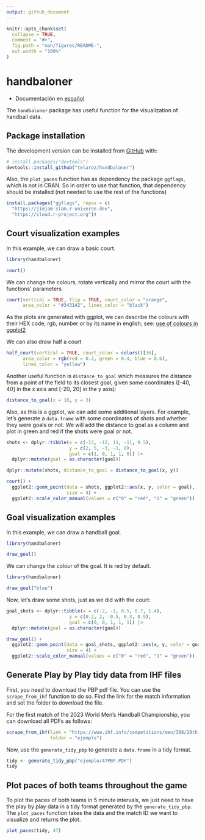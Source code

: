 ```yaml
---
output: github_document
---
```


<!-- README.md is generated from README.Rmd. Please edit that file -->

```r
knitr::opts_chunk$set(
  collapse = TRUE,
  comment = "#>",
  fig.path = "man/figures/README-",
  out.width = "100%"
)
```

# handbaloner
- Documentación en [español](README.es.md)
<!-- badges: start -->
<!-- badges: end -->

The `handbaloner` package has useful function for the visualization of handball
data. 

## Package installation

The development version can be installed from [GitHub](https://github.com/)
with:

``` r
# install.packages("devtools")
devtools::install_github("telaroz/handbaloner")
```

Also, the `plot_paces` function has as dependency the package `ggflags`, which
is not in CRAN. So in order to use that function, that dependency should be 
installed (not needed to use the rest of the functions)

``` r
install.packages("ggflags", repos = c(
  "https://jimjam-slam.r-universe.dev",
  "https://cloud.r-project.org"))
```

## Court visualization examples

In this example, we can draw a basic court.

```r
library(handbaloner)

court()
```

We can change the colours, rotate vertically and mirror the court with the 
functions' parameters

```r
court(vertical = TRUE, flip = TRUE, court_color = "orange", 
      area_color = "#3431A2", lines_color = "black")
```

As the plots are generated with ggplot, we can describe the colours with their
HEX code, rgb, number or by its name in english; see: [use of colours in ggplot2](https://r-graph-gallery.com/ggplot2-color.html)

We can also draw half a court

```r
half_court(vertical = TRUE, court_color = colors()[36], 
      area_color = rgb(red = 0.2, green = 0.4, blue = 0.6), 
      lines_color = "yellow")
```

Another useful function is `distance_to_goal` which measures the distance from a
point of the field to its closest goal, given some coordinates ([-40, 40] in the
x axis and [-20, 20] in the y axis): 

```r
distance_to_goal(x = 10, y = 3)
```

Also, as this is a ggplot, we can add some additional layers. For example, let's
generate a `data.frame` with some coordinates of shots and whether they were
goals or not. We will add the distance to goal as a column and plot in green and
red if the shots were goal or not. 


```r
shots <- dplyr::tibble(x = c(-13, -12, 11, -11, 9.5),
                       y = c(2, 5, -3, -1, 0),
                       goal = c(1, 0, 1, 1, 0)) |> 
  dplyr::mutate(goal = as.character(goal)) 

dplyr::mutate(shots, distance_to_goal = distance_to_goal(x, y))

```

```r

court() +
  ggplot2::geom_point(data = shots, ggplot2::aes(x, y, color = goal),
                      size = 4) +
  ggplot2::scale_color_manual(values = c("0" = "red", "1" = "green"))
```

## Goal visualization examples

In this example, we can draw a handball goal.

```r
library(handbaloner)

draw_goal()
```

We can change the colour of the goal. It is red by default.

```r
library(handbaloner)

draw_goal("blue")
```

Now, let's draw some shots, just as we did with the court:

```r
goal_shots <- dplyr::tibble(x = c(-2, -1, 0.5, 0.7, 1.4),
                       y = c(0.2, 2, -0.5, 0.3, 0.9),
                       goal = c(0, 0, 1, 1, 1)) |> 
  dplyr::mutate(goal = as.character(goal)) 

draw_goal() +
  ggplot2::geom_point(data = goal_shots, ggplot2::aes(x, y, color = goal),
                      size = 4) +
  ggplot2::scale_color_manual(values = c("0" = "red", "1" = "green"))

```

## Generate Play by Play tidy data from IHF files

First, you need  to download the PBP pdf file. You can use the `scrape_from_ihf`
function to do so. Find the link for the match information and set the folder to
download the file. 

For the first match of the 2023 World Men's Handball Championship, you can 
download all PDFs as follows:

```r

scrape_from_ihf(link = "https://www.ihf.info/competitions/men/308/28th-ihf-men039s-world-championship-2023-polandsweden/101253/match-center/118963",
                folder = "ejemplo")
```

Now, use the `generate_tidy_pbp` to generate a `data.frame` in a tidy format. 

```r
tidy <- generate_tidy_pbp("ejemplo/47PBP.PDF")
tidy
```

## Plot paces of both teams throughout the game

To plot the paces of both teams in 5 minute intervals, we just need to have the 
play by play data in a tidy format generated by the `generate_tidy_pbp`. The
`plot_paces` function takes the data and the match ID we want to visualize and
returns the plot. 

```r
plot_paces(tidy, 47)
```

